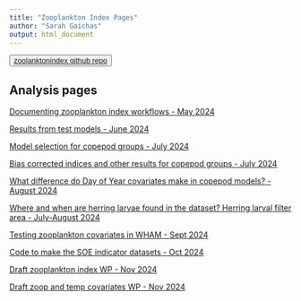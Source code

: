 ```yaml
---
title: "Zooplankton Index Pages"
author: "Sarah Gaichas"
output: html_document
---
```


<button>
    <a href="https://github.com/NOAA-EDAB/zooplanktonindex"> zoolanktonindex github repo </a>
</button>


<!-- ADD LINKS BELOW, note, using the RMD link syntax will open the presentation in the same tab, which is annoying. Use the html with the "_blank" to fix that behavior -->

## Analysis pages
 

<a href="https://noaa-edab.github.io/zooplanktonindex/ZoopVASTworkflow.html" target="_blank"> Documenting zooplankton index workflows - May 2024 </a> 

<a href="https://noaa-edab.github.io/zooplanktonindex/TestResults.html" target="_blank"> Results from test models - June 2024 </a> 

<a href="https://noaa-edab.github.io/zooplanktonindex/CopeModSelection.html" target="_blank"> Model selection for copepod groups - July 2024 </a> 

<a href="https://noaa-edab.github.io/zooplanktonindex/CopeModResults.html" target="_blank"> Bias corrected indices and other results for copepod groups - July 2024 </a> 

<a href="https://noaa-edab.github.io/zooplanktonindex/CopeModCovCompare.html" target="_blank"> What difference do Day of Year covariates make in copepod models? - August 2024 </a> 

<a href="https://noaa-edab.github.io/zooplanktonindex/HerringLarvaeExplore.html" target="_blank"> Where and when are herring larvae found in the dataset? Herring larval filter area - July-August 2024 </a> 

<a href="https://noaa-edab.github.io/zooplanktonindex/WHAMcovariate_tests.html" target="_blank"> Testing zooplankton covariates in WHAM - Sept 2024 </a>

<a href="https://noaa-edab.github.io/zooplanktonindex/ZoopCOG.html" target="_blank"> Code to make the SOE indicator datasets - Oct 2024 </a>


<a href="https://noaa-edab.github.io/zooplanktonindex/WP_CopepodIndices_Gaichas.html" target="_blank"> Draft zooplankton index WP - Nov 2024 </a>

<a href="https://noaa-edab.github.io/zooplanktonindex/WP_RecCovariates_Gaichas.html" target="_blank"> Draft zoop and temp covariates WP - Nov 2024 </a>


